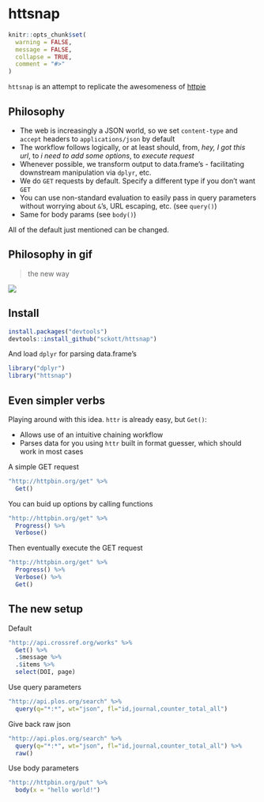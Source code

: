 httsnap
=======

```r
knitr::opts_chunk$set(
  warning = FALSE,
  message = FALSE,
  collapse = TRUE,
  comment = "#>"
)
```

`httsnap` is an attempt to replicate the awesomeness of [httpie](https://github.com/jakubroztocil/httpie)

## Philosophy

* The web is increasingly a JSON world, so we set `content-type` and `accept` headers to `applications/json` by default 
* The workflow follows logically, or at least should, from, _hey, I got this url_, to _i need to add some options_, to _execute request_
* Whenever possible, we transform output to data.frame's - facilitating downstream manipulation via `dplyr`, etc.
* We do `GET` requests by default. Specify a different type if you don't want `GET`
* You can use non-standard evaluation to easily pass in query parameters without worrying about `&`'s, URL escaping, etc. (see `query()`)
* Same for body params (see `body()`)

All of the default just mentioned can be changed. 

## Philosophy in gif

> the new way

![](http://media.giphy.com/media/QpebwL6Jr6snu/giphy.gif)

## Install

```r
install.packages("devtools")
devtools::install_github("sckott/httsnap")
```

And load `dplyr` for parsing data.frame's

```r
library("dplyr")
library("httsnap")
```

## Even simpler verbs

Playing around with this idea. `httr` is already easy, but `Get()`:

* Allows use of an intuitive chaining workflow
* Parses data for you using `httr` built in format guesser, which should work in most cases

A simple GET request

```r
"http://httpbin.org/get" %>%
  Get()
```

You can buid up options by calling functions

```r
"http://httpbin.org/get" %>%
  Progress() %>%
  Verbose()
```

Then eventually execute the GET request

```r
"http://httpbin.org/get" %>%
  Progress() %>%
  Verbose() %>%
  Get()
```

## The new setup

Default 

```r
"http://api.crossref.org/works" %>%
  Get() %>% 
  .$message %>% 
  .$items %>% 
  select(DOI, page)
```

Use query parameters

```r
"http://api.plos.org/search" %>%
  query(q="*:*", wt="json", fl="id,journal,counter_total_all")
```

Give back raw json

```r
"http://api.plos.org/search" %>%
  query(q="*:*", wt="json", fl="id,journal,counter_total_all") %>% 
  raw()
```

Use body parameters

```r
"http://httpbin.org/put" %>%
  body(x = "hello world!")
```
